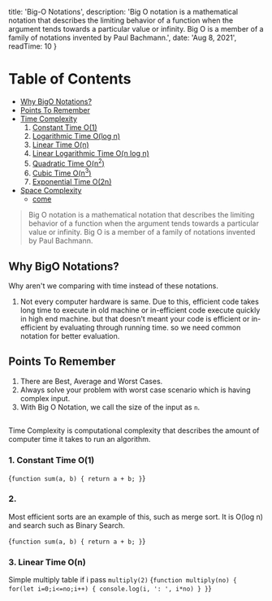 
  title: 'Big-O Notations',
  description: 'Big O notation is a mathematical notation that describes the limiting behavior of a function when the argument tends towards a particular value or infinity. Big O is a member of a family of notations invented by Paul Bachmann.',
  date: 'Aug 8, 2021',
  readTime: 10 
}


Table of Contents
=================

   * [Why BigO Notations?](#why-big-o-notations)
   * [Points To Remember](#points-to-remember)
   * [Time Complexity](#time-complexity)
      1. [Constant Time O(1)](#constant-time)
      1. [Logarithmic Time O(log n)](#logarithmic-time-o(log-n))
      1. [Linear Time O(n)](#linear-time)
      1. [Linear Logarithmic Time O(n log n)](#linear-logarithmic-time)
      1. [Quadratic Time O(n<sup>2</sup>)](#quadratic-time)
      1. [Cubic Time O(n<sup>3</sup>)](#cubic-time)
      1. [Exponential Time O(2n)](#exponential-time)
   * [Space Complexity](#space-complexity)
      * [come](#come-soon)

> Big O notation is a mathematical notation that describes the limiting behavior of a function when the argument tends towards a particular value or infinity. Big O is a member of a family of notations invented by Paul Bachmann.

## Why BigO Notations?
Why aren't we comparing with time instead of these notations.
1. Not every computer hardware is same. Due to this, efficient code takes long time to execute in old machine or in-efficient code execute quickly in high end machine. but that doesn't meant your code is efficient or in-efficient by evaluating through running time. so we need common notation for better evaluation.

## Points To Remember
1. There are Best, Average and Worst Cases.
1. Always solve your problem with worst case scenario which is having complex input.
1. With Big O Notation, we call the size of the input as `n`.

## <AnchorLink label="Time Complexity" name />
Time Complexity is computational complexity that describes the amount of computer time it takes to run an algorithm.

### 1. Constant Time O(1)

<CodeBlock>{`
function sum(a, b) {
  return a + b;
}
`}</CodeBlock>

### 2. <AnchorLink label="Logarithmic Time O(log n)" name />
Most efficient sorts are an example of this, such as merge sort. ​It is O(log n) and search such as Binary Search.

<CodeBlock>{`
function sum(a, b) {
  return a + b;
}
`}</CodeBlock>

### 3. Linear Time O(n)
Simple multiply table if i pass `multiply(2)`
<CodeBlock>{`
function multiply(no) {
  for(let i=0;i<=no;i++) {
    console.log(i, ': ', i*no)
  }
}
`}</CodeBlock>